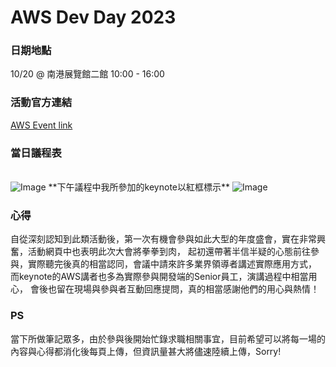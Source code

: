 # AWS Dev Day 2023

### 日期地點
10/20 @ 南港展覽館二館 10:00 - 16:00

### 活動官方連結

[AWS Event link](https://aws.amazon.com/tw/events/devday-2023/)

### 當日議程表
<br/>
<div style={{ display: 'flex', flexDirection: 'column', alignItems: 'center', justifyContent: 'center' }}>
  <img
    src="/assets/aws-dev-day-2023/official-agenda-1.png"
    alt="Image"
    style={{ width: '50%' }}
  />
**下午議程中我所參加的keynote以紅框標示**
  <img
    src="/assets/aws-dev-day-2023/official-agenda-2.png"
    alt="Image"
  />
</div>



### 心得

自從深刻認知到此類活動後，第一次有機會參與如此大型的年度盛會，實在非常興奮，活動網頁中也表明此次大會將拳拳到肉，
起初還帶著半信半疑的心態前往參與，實際聽完後真的相當認同，會議中請來許多業界領導者講述實際應用方式，
而keynote的AWS講者也多為實際參與開發端的Senior員工，演講過程中相當用心，
會後也留在現場與參與者互動回應提問，真的相當感謝他們的用心與熱情！

### PS

當下所做筆記眾多，由於參與後開始忙錄求職相關事宜，目前希望可以將每一場的內容與心得都消化後每頁上傳，但資訊量甚大將儘速陸續上傳，Sorry!
